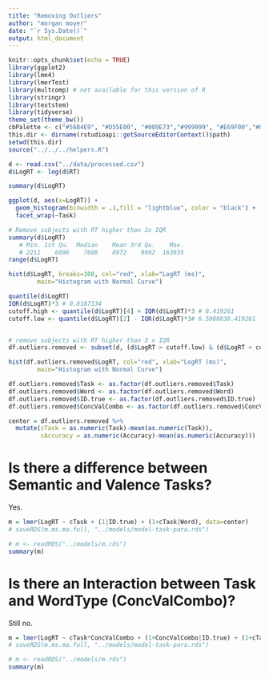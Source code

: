 ```yaml
---
title: "Removing Outliers"
author: "morgan moyer"
date: "`r Sys.Date()`"
output: html_document
---
```



```r
knitr::opts_chunk$set(echo = TRUE)
library(ggplot2)
library(lme4)
library(lmerTest)
library(multcomp) # not available for this version of R
library(stringr)
library(textstem)
library(tidyverse)
theme_set(theme_bw())
cbPalette <- c("#56B4E9", "#D55E00", "#009E73","#999999", "#E69F00","#009E73","#56B4E9", "#D55E00", "#009E73","#999999", "#E69F00","#009E73","#56B4E9", "#D55E00", "#009E73","#999999", "#E69F00","#009E73","#56B4E9", "#D55E00", "#009E73","#999999", "#E69F00","#009E73")
this.dir <- dirname(rstudioapi::getSourceEditorContext()$path)
setwd(this.dir)
source("../../../helpers.R")
```

```r
d <- read.csv("../data/processed.csv")
d$LogRT <- log(d$RT)
```

```r
summary(d$LogRT)
```

```r

ggplot(d, aes(x=LogRT)) +
  geom_histogram(binwidth = .1,fill = "lightblue", color = "black") +
  facet_wrap(~Task)


```

```r
# Remove subjects with RT higher than 3x IQR
summary(d$LogRT)
   # Min. 1st Qu.  Median    Mean 3rd Qu.    Max. 
   # 2211    6096    7608    8972    9992  163935 
range(d$LogRT)

hist(d$LogRT, breaks=100, col="red", xlab="LogRT (ms)",
        main="Histogram with Normal Curve")

quantile(d$LogRT)
IQR(d$LogRT)*3 # 0.8187334
cutoff.high <- quantile(d$LogRT)[4] + IQR(d$LogRT)*3 # 8.419261
cutoff.low <- quantile(d$LogRT)[2] - IQR(d$LogRT)*3# 6.5088838.419261


# remove subjects with RT higher than 3 x IQR
df.outliers.removed <- subset(d, (d$LogRT > cutoff.low) & (d$LogRT < cutoff.high))

hist(df.outliers.removed$LogRT, col="red", xlab="LogRT (ms)",
        main="Histogram with Normal Curve")


```

```r
df.outliers.removed$Task <- as.factor(df.outliers.removed$Task)
df.outliers.removed$Word <- as.factor(df.outliers.removed$Word)
df.outliers.removed$ID.true <- as.factor(df.outliers.removed$ID.true)
df.outliers.removed$ConcValCombo <- as.factor(df.outliers.removed$ConcValCombo)

center = df.outliers.removed %>%
  mutate(cTask = as.numeric(Task)-mean(as.numeric(Task)),
         cAccuracy = as.numeric(Accuracy)-mean(as.numeric(Accuracy)))
```

# Is there a difference between Semantic and Valence Tasks?
Yes.

```r

m = lmer(LogRT ~ cTask + (1|ID.true) + (1+cTask|Word), data=center)
# saveRDS(m.ms.ma.full, "../models/model-task-para.rds")

# m <- readRDS("../models/m.rds")
summary(m)
```

# Is there an Interaction between Task and WordType (ConcValCombo)?
Still no.
```r

m = lmer(LogRT ~ cTask*ConcValCombo + (1+ConcValCombo|ID.true) + (1+cTask+ConcValCombo|Word), data=center)
# saveRDS(m.ms.ma.full, "../models/model-task-para.rds")

# m <- readRDS("../models/m.rds")
summary(m)

```

